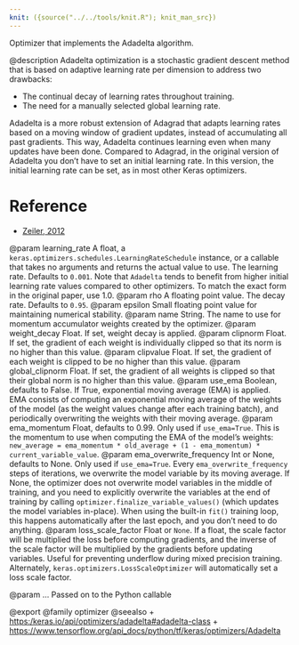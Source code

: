 ```yaml
---
knit: ({source("../../tools/knit.R"); knit_man_src})
---
```

Optimizer that implements the Adadelta algorithm.

@description
Adadelta optimization is a stochastic gradient descent method that is based
on adaptive learning rate per dimension to address two drawbacks:

- The continual decay of learning rates throughout training.
- The need for a manually selected global learning rate.

Adadelta is a more robust extension of Adagrad that adapts learning rates
based on a moving window of gradient updates, instead of accumulating all
past gradients. This way, Adadelta continues learning even when many updates
have been done. Compared to Adagrad, in the original version of Adadelta you
don't have to set an initial learning rate. In this version, the initial
learning rate can be set, as in most other Keras optimizers.

# Reference
- [Zeiler, 2012](http://arxiv.org/abs/1212.5701)

@param learning_rate A float, a
    `keras.optimizers.schedules.LearningRateSchedule` instance, or
    a callable that takes no arguments and returns the actual value to
    use. The learning rate. Defaults to `0.001`. Note that `Adadelta`
    tends to benefit from higher initial learning rate values compared
    to other optimizers. To match the exact form in the original paper,
    use 1.0.
@param rho A floating point value. The decay rate. Defaults to `0.95`.
@param epsilon Small floating point value for maintaining numerical stability.
@param name String. The name to use
  for momentum accumulator weights created by
  the optimizer.
@param weight_decay Float. If set, weight decay is applied.
@param clipnorm Float. If set, the gradient of each weight is individually
  clipped so that its norm is no higher than this value.
@param clipvalue Float. If set, the gradient of each weight is clipped to be
  no higher than this value.
@param global_clipnorm Float. If set, the gradient of all weights is clipped
  so that their global norm is no higher than this value.
@param use_ema Boolean, defaults to False. If True, exponential moving average
  (EMA) is applied. EMA consists of computing an exponential moving
  average of the weights of the model (as the weight values change after
  each training batch), and periodically overwriting the weights with
  their moving average.
@param ema_momentum Float, defaults to 0.99. Only used if `use_ema=True`.
  This is the momentum to use when computing
  the EMA of the model's weights:
  `new_average = ema_momentum * old_average + (1 - ema_momentum) *
  current_variable_value`.
@param ema_overwrite_frequency Int or None, defaults to None. Only used if
  `use_ema=True`. Every `ema_overwrite_frequency` steps of iterations,
  we overwrite the model variable by its moving average.
  If None, the optimizer
  does not overwrite model variables in the middle of training, and you
  need to explicitly overwrite the variables at the end of training
  by calling `optimizer.finalize_variable_values()`
  (which updates the model
  variables in-place). When using the built-in `fit()` training loop,
  this happens automatically after the last epoch,
  and you don't need to do anything.
@param loss_scale_factor Float or `None`. If a float, the scale factor will
  be multiplied the loss before computing gradients, and the inverse of
  the scale factor will be multiplied by the gradients before updating
  variables. Useful for preventing underflow during mixed precision
  training. Alternately, `keras.optimizers.LossScaleOptimizer` will
  automatically set a loss scale factor.

@param ... Passed on to the Python callable

@export
@family optimizer
@seealso
+ <https:/keras.io/api/optimizers/adadelta#adadelta-class>
+ <https://www.tensorflow.org/api_docs/python/tf/keras/optimizers/Adadelta>
